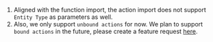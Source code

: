 1. Aligned with the function import, the action import does not support `Entity Type` as parameters as well.
2. Also, we only support `unbound actions` for now. We plan to support `bound actions` in the future, please create a feature request [here](https://github.com/SAP/cloud-sdk-js/issues/new?assignees=&labels=feature+request&template=feature_request.md&title=).
